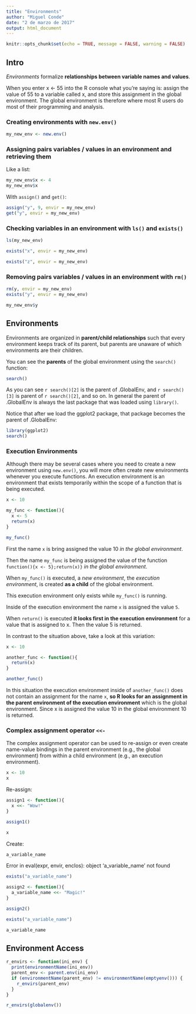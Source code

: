 ```yaml
---
title: "Environments"
author: "Miguel Conde"
date: "2 de marzo de 2017"
output: html_document
---
```


```r
knitr::opts_chunk$set(echo = TRUE, message = FALSE, warning = FALSE)
```

## Intro

*Environments* formalize **relationships between variable names and values**. 

When you enter x <- 55 into the R console what you’re saying is: assign the value of 55 to a variable called x, and store this assignment in the global environment. The global environment is therefore where most R users do most of their programming and analysis.

### Creating environments with `new.env()`
```r
my_new_env <- new.env()
```

### Assigning pairs variables / values in an environment and retrieving them

Like a list:
```r
my_new_env$x <- 4
my_new_env$x
```

With `assign()` and `get()`:
```r
assign("y", 9, envir = my_new_env)
get("y", envir = my_new_env)
```

### Checking variables in an environment with `ls()` and `exists()`
```r
ls(my_new_env)
```

```r
exists("x", envir = my_new_env)
```

```r
exists("z", envir = my_new_env)
```

### Removing pairs variables / values in an environment with `rm()`
```r
rm(y, envir = my_new_env)
exists("y", envir = my_new_env)
```

```r
my_new_env$y
```

## Environments

Environments are organized in **parent/child relationships** such that every
environment keeps track of its parent, but parents are unaware of which
environments are their children.

You can see the **parents** of the global environment using the `search()` function:
```r
search()
```

As you can see `r search()[2]` is the parent of .GlobalEnv, and `r search()[3]` is parent of `r search()[2]`, and so on. In general the parent of .GlobalEnv is always the last package that was loaded using `library()`. 

Notice that after we load the ggplot2 package, that package becomes the parent of .GlobalEnv:

```r
library(ggplot2)
search()
```

### Execution Environments
Although there may be several cases where you need to create a new environment
using `new.env()`, you will more often create new environments whenever
you execute functions. An execution environment is an environment that
exists temporarily within the scope of a function that is being executed.

```r
x <- 10

my_func <- function(){
  x <- 5
  return(x)
}

my_func()
```
First the name `x` is bring assigned the value 10 *in the global environment*.

Then the name `my_func` is being assigned the value of the function `function(){x <- 5};return(x)}` *in the global environment*.

When `my_func()` is executed, a *new environment*, the
*execution environment*, is created **as a child** of the global environment.

This execution environment only exists while `my_func()` is running. 

Inside of the execution environment the name `x` is assigned the value `5`.

When `return()` is executed **it looks first in the execution environment** for a value that is assigned to x. Then the value 5 is returned.

In contrast to the situation above, take a look at this variation:
```r
x <- 10

another_func <- function(){
  return(x)
}

another_func()
```

In this situation the execution environment inside of `another_func()` does
not contain an assignment for the name `x`, **so R looks for an assignment in
the parent environment of the execution environment** which is the global
environment. Since x is assigned the value 10 in the global environment 10 is
returned.

### Complex assignment operator `<<-`

The complex assignment operator can be used to re-assign or even create name-value bindings in the parent environment (e.g., the global environment) from within a child environment (e.g., an execution environment).

```r
x <- 10
x
```
Re-assign:

```r
assign1 <- function(){
  x <<- "Wow!"
}

assign1()

x
```

Create:
```r
a_variable_name
```

Error in eval(expr, envir, enclos): object 'a_variable_name' not found
```r
exists("a_variable_name")
```

```r
assign2 <- function(){
  a_variable_name <<- "Magic!"
}

assign2()

exists("a_variable_name")
```

```r
a_variable_name
```

## Environment Access

```r
r_envirs <- function(ini_env) {
  print(environmentName(ini_env))
  parent_env <- parent.env(ini_env)
  if (environmentName(parent_env) != environmentName(emptyenv())) {
    r_envirs(parent_env)
  }
}

r_envirs(globalenv())
```

